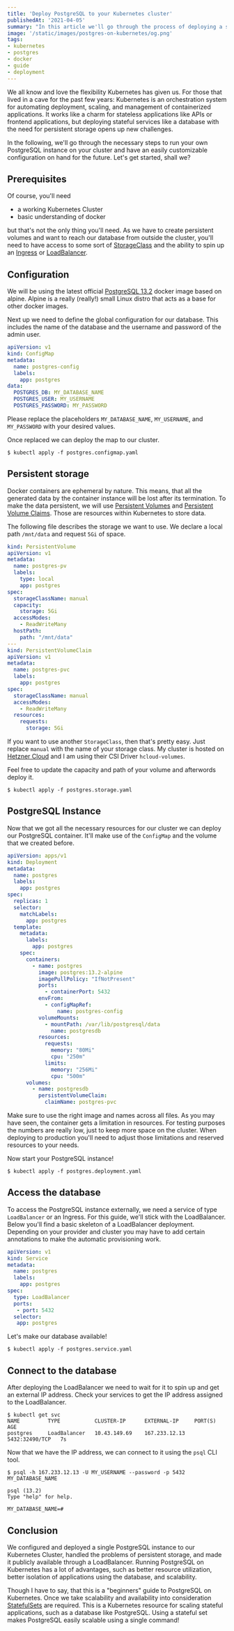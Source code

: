 ```yaml
---
title: 'Deploy PostgreSQL to your Kubernetes cluster'
publishedAt: '2021-04-05'
summary: "In this article we'll go through the process of deploying a stateful PostgreSQL server on your Kubernetes cluster. We will be writing the deployment files by ourselves and won't use predefined helm charts."
image: '/static/images/postgres-on-kubernetes/og.png'
tags:
- kubernetes
- postgres
- docker
- guide
- deployment
---
```


We all know and love the flexibility Kubernetes has given us. For those that lived in a cave for the past few years: Kubernetes is an orchestration system
for automating deployment, scaling, and management of containerized applications. It works like a charm for stateless applications like APIs or
frontend applications, but deploying stateful services like a database with the need for persistent storage opens up new challenges.

In the following, we'll go through the necessary steps to run your own PostgreSQL instance on your cluster and have an easily customizable configuration on
hand for the future. Let's get started, shall we?

## Prerequisites
Of course, you'll need
- a working Kubernetes Cluster
- basic understanding of docker

but that's not the only thing you'll need. As we have to create persistent volumes and want to reach our database from outside the cluster,
you'll need to have access to some sort of [StorageClass](https://kubernetes.io/docs/concepts/storage/storage-classes/) and the ability to spin up an
[Ingress](https://kubernetes.io/docs/concepts/services-networking/ingress/) or [LoadBalancer](https://kubernetes.io/docs/concepts/services-networking/service/#loadbalancer).

## Configuration
We will be using the latest official [PostgreSQL 13.2](https://hub.docker.com/_/postgres?tab=description) docker image based on alpine. Alpine is a really (really!) small Linux distro that acts as a base for
other docker images.

Next up we need to define the global configuration for our database. This includes the name of the database and the username and password of the admin user.
```yaml:postgres.configmap.yaml
apiVersion: v1
kind: ConfigMap
metadata:
  name: postgres-config
  labels:
    app: postgres
data:
  POSTGRES_DB: MY_DATABASE_NAME
  POSTGRES_USER: MY_USERNAME
  POSTGRES_PASSWORD: MY_PASSWORD
```

Please replace the placeholders `MY_DATABASE_NAME`, `MY_USERNAME`, and `MY_PASSWORD` with your desired values.

Once replaced we can deploy the map to our cluster.
```shell
$ kubectl apply -f postgres.configmap.yaml
```

## Persistent storage
Docker containers are ephemeral by nature. This means, that all the generated data by the container instance will be lost after its termination.
To make the data persistent, we will use [Persistent Volumes](https://kubernetes.io/docs/concepts/storage/persistent-volumes/) and [Persistent Volume Claims](https://kubernetes.io/docs/concepts/storage/persistent-volumes/).
Those are resources within Kubernetes to store data.

The following file describes the storage we want to use. We declare a local path `/mnt/data` and request `5Gi` of space.

```yaml:postgres.storage.yaml
kind: PersistentVolume
apiVersion: v1
metadata:
  name: postgres-pv
  labels:
    type: local
    app: postgres
spec:
  storageClassName: manual
  capacity:
    storage: 5Gi
  accessModes:
    - ReadWriteMany
  hostPath:
    path: "/mnt/data"
---
kind: PersistentVolumeClaim
apiVersion: v1
metadata:
  name: postgres-pvc
  labels:
    app: postgres
spec:
  storageClassName: manual
  accessModes:
    - ReadWriteMany
  resources:
    requests:
      storage: 5Gi
```

If you want to use another `StorageClass`, then that's pretty easy. Just replace `manual` with the name of your storage class. My cluster is hosted on [Hetzner Cloud](https://www.hetzner.com/de/cloud)
and I am using their CSI Driver `hcloud-volumes`.

Feel free to update the capacity and path of your volume and afterwords deploy it.
```shell
$ kubectl apply -f postgres.storage.yaml
```

## PostgreSQL Instance
Now that we got all the necessary resources for our cluster we can deploy our PostgreSQL container. It'll make use of the `ConfigMap` and
the volume that we created before.

```yaml:postgres.deployment.yaml
apiVersion: apps/v1
kind: Deployment
metadata:
  name: postgres
  labels:
    app: postgres
spec:
  replicas: 1
  selector:
    matchLabels:
      app: postgres
  template:
    metadata:
      labels:
        app: postgres
    spec:
      containers:
        - name: postgres
          image: postgres:13.2-alpine
          imagePullPolicy: "IfNotPresent"
          ports:
            - containerPort: 5432
          envFrom:
            - configMapRef:
                name: postgres-config
          volumeMounts:
            - mountPath: /var/lib/postgresql/data
              name: postgresdb
          resources:
            requests:
              memory: "80Mi"
              cpu: "250m"
            limits:
              memory: "256Mi"
              cpu: "500m"
      volumes:
        - name: postgresdb
          persistentVolumeClaim:
            claimName: postgres-pvc
```

Make sure to use the right image and names across all files. As you may have seen, the container gets a limitation in resources. For testing purposes
the numbers are really low, just to keep more space on the cluster. When deploying to production you'll need to adjust those limitations and reserved
resources to your needs.

Now start your PostgreSQL instance!
```shell
$ kubectl apply -f postgres.deployment.yaml
```


## Access the database
To access the PostgreSQL instance externally, we need a service of type `LoadBalancer` or an Ingress. For this guide, we'll stick with the LoadBalancer.
Below you'll find a basic skeleton of a LoadBalancer deployment. Depending on your provider and cluster you may have to add certain annotations to make
the automatic provisioning work.

```yaml:postgres.service.yaml
apiVersion: v1
kind: Service
metadata:
  name: postgres
  labels:
    app: postgres
spec:
  type: LoadBalancer
  ports:
   - port: 5432
  selector:
   app: postgres
```

Let's make our database available!
```shell
$ kubectl apply -f postgres.service.yaml
```

## Connect to the database

After deploying the LoadBalancer we need to wait for it to spin up and get an external IP address. Check your services to get the IP address assigned
to the LoadBalancer.

```shell
$ kubectl get svc
NAME         TYPE           CLUSTER-IP      EXTERNAL-IP     PORT(S)          AGE
postgres     LoadBalancer   10.43.149.69    167.233.12.13   5432:32490/TCP   7s
```

Now that we have the IP address, we can connect to it using the `psql` CLI tool.

```shell
$ psql -h 167.233.12.13 -U MY_USERNAME --password -p 5432 MY_DATABASE_NAME

psql (13.2)
Type "help" for help.

MY_DATABASE_NAME=#
```

## Conclusion
We configured and deployed a single PostgreSQL instance to our Kubernetes Cluster, handled the problems of persistent storage, and made it publicly
available through a LoadBalancer. Running PostgreSQL on Kubernetes has a lot of advantages, such as better resource utilization, better isolation of applications
using the database, and scalability.

Though I have to say, that this is a "beginners" guide to PostgreSQL on Kubernetes. Once we take scalability and availability into consideration
[StatefulSets](https://kubernetes.io/blog/2017/02/postgresql-clusters-kubernetes-statefulsets/) are required. This is a Kubernetes resource for scaling
stateful applications, such as a database like PostgreSQL. Using a stateful set makes PostgreSQL easily scalable using a single command!